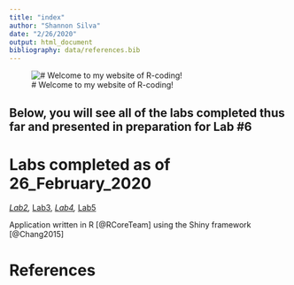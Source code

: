 ```yaml
---
title: "index"
author: "Shannon Silva"
date: "2/26/2020"
output: html_document
bibliography: data/references.bib
---
```

![# Welcome to my website of R-coding!](Rlogo.png)


## Below, you will see all of the labs completed thus far and presented in preparation for Lab #6

# Labs completed as of 26_February_2020

*[Lab2](lab2b_sjs.html),
*[Lab3](lab3_sjs.html),
*[Lab4](Lab-4_sjs.html),
*[Lab5](Lab5_sjs.html) 



Application written in R [@RCoreTeam] using the Shiny framework [@Chang2015]


 
# References 